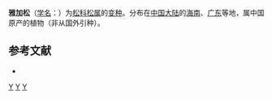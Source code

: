 {{Infraspeciesbox
| image = 
| image_caption = 
| status = 
| status_system = 
| genus = Pinus
| species = massoniana
| varietas = hainanensis
| authority = [[郑万钧|Cheng]] et [[傅立国|L. K. Fu]]
| synonyms = 
}}
'''雅加松'''（[[学名|学名]]：{{lang|la|''Pinus massoniana'' var. ''hainanensis''}}）为[[松科|松科]][[松属|松属]]的[[变种|变种]]。分布在[[中国大陆|中国大陆]]的[[海南|海南]]、[[广东|广东]]等地，属中国原产的植物（非从国外引种）。

== 参考文献 ==
<div class="references-small">
* {{cite web| url =http://www.bioinfo.cn/db05/KmzwSpecies.php?action=view&id=24374| title =雅加松（变种）| work =《中国高等植物数据库全库》| publisher =中国科学院微生物研究所| author =昆明植物研究所| accessdate =2009-02-25| deadurl =yes| archiveurl =https://web.archive.org/web/20160305042424/http://www.bioinfo.cn/db05/KmzwSpecies.php?action=view&id=24374| archivedate =2016-03-05}}
</div>
{{Taxonbar|from=Q18669120}}

[[Category:松属|Y]]
[[Category:海南植物|Y]]
[[Category:广东植物|Y]]